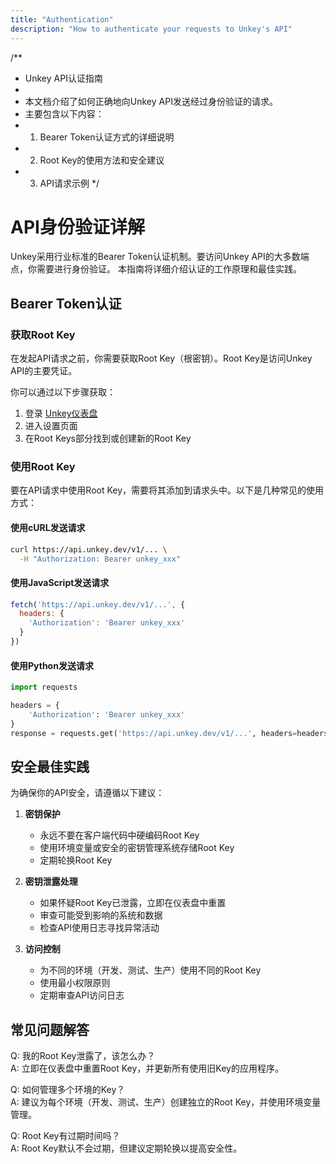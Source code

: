 ```yaml
---
title: "Authentication"
description: "How to authenticate your requests to Unkey's API"
---
```


/**
 * Unkey API认证指南
 * 
 * 本文档介绍了如何正确地向Unkey API发送经过身份验证的请求。
 * 主要包含以下内容：
 * 1. Bearer Token认证方式的详细说明
 * 2. Root Key的使用方法和安全建议
 * 3. API请求示例
 */

# API身份验证详解

Unkey采用行业标准的Bearer Token认证机制。要访问Unkey API的大多数端点，你需要进行身份验证。
本指南将详细介绍认证的工作原理和最佳实践。

## Bearer Token认证

### 获取Root Key
在发起API请求之前，你需要获取Root Key（根密钥）。Root Key是访问Unkey API的主要凭证。

你可以通过以下步骤获取：
1. 登录 [Unkey仪表盘](https://app.unkey.com/settings/root-keys)
2. 进入设置页面
3. 在Root Keys部分找到或创建新的Root Key

### 使用Root Key
要在API请求中使用Root Key，需要将其添加到请求头中。以下是几种常见的使用方式：

#### 使用cURL发送请求
```bash
curl https://api.unkey.dev/v1/... \
  -H "Authorization: Bearer unkey_xxx"
```

#### 使用JavaScript发送请求
```javascript
fetch('https://api.unkey.dev/v1/...', {
  headers: {
    'Authorization': 'Bearer unkey_xxx'
  }
})
```

#### 使用Python发送请求
```python
import requests

headers = {
    'Authorization': 'Bearer unkey_xxx'
}
response = requests.get('https://api.unkey.dev/v1/...', headers=headers)
```

## 安全最佳实践

为确保你的API安全，请遵循以下建议：

1. **密钥保护**
   - 永远不要在客户端代码中硬编码Root Key
   - 使用环境变量或安全的密钥管理系统存储Root Key
   - 定期轮换Root Key
   
2. **密钥泄露处理**
   - 如果怀疑Root Key已泄露，立即在仪表盘中重置
   - 审查可能受到影响的系统和数据
   - 检查API使用日志寻找异常活动

3. **访问控制**
   - 为不同的环境（开发、测试、生产）使用不同的Root Key
   - 使用最小权限原则
   - 定期审查API访问日志

## 常见问题解答

Q: 我的Root Key泄露了，该怎么办？  
A: 立即在仪表盘中重置Root Key，并更新所有使用旧Key的应用程序。

Q: 如何管理多个环境的Key？  
A: 建议为每个环境（开发、测试、生产）创建独立的Root Key，并使用环境变量管理。

Q: Root Key有过期时间吗？  
A: Root Key默认不会过期，但建议定期轮换以提高安全性。

